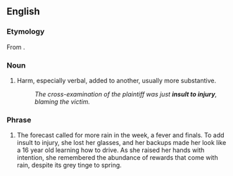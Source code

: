 ==English==

===Etymology===
From {{m|en|add insult to injury}}.

===Noun===
{{en-noun|-}}

# Harm, especially verbal, added to another, usually more substantive.
#: ''The cross-examination of the plaintiff was just '''insult to injury''', blaming the victim.''

===Phrase===
# The forecast called for more rain in the week, a fever and finals. To add insult to injury, she lost her glasses, and her backups made her look like a 16 year old learning how to drive. As she raised her hands with intention, she remembered the abundance of rewards that come with rain, despite its grey tinge to spring.